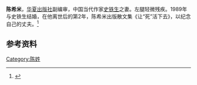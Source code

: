 '''陈希米'''，[[华夏出版社|华夏出版社]]副编审，中国当代作家[[史铁生|史铁生]]之妻。左腿轻微残疾。1989年与史铁生结婚，在他离世后的第2年，陈希米出版散文集《让“死”活下去》，以纪念自己的丈夫。<ref>{{cite web |title=他21岁坐轮椅，38岁娶小10岁妻子，恩爱21年，临终一幕，让人落泪 |url=https://www.sohu.com/a/406102882_100181114 |website=搜狐 |accessdate=2020-07-17 |archive-date=2020-07-20 |archive-url=https://web.archive.org/web/20200720025619/https://www.sohu.com/a/406102882_100181114 |dead-url=no }}</ref>

==参考资料==
{{Reflist}}

{{中国人物小作品}}

[[Category:陈姓|Category:陈姓]]